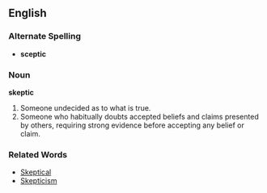 ==English==
===Alternate Spelling===
*'''sceptic'''
===Noun===
'''skeptic'''
#Someone undecided as to what is true.
#Someone who habitually doubts accepted beliefs and claims presented by others, requiring strong evidence before accepting any belief or claim.

===Related Words===
*[[Skeptical]]
*[[Skepticism]]